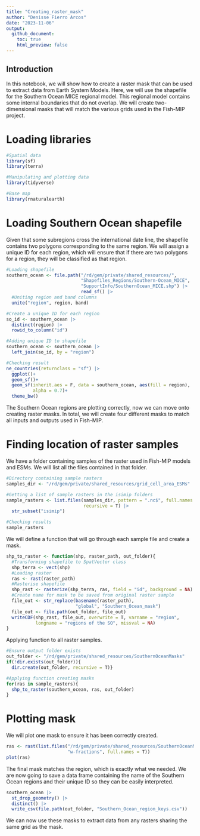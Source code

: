 ```yaml
---
title: "Creating_raster_mask"
author: "Denisse Fierro Arcos"
date: "2023-11-06"
output:
  github_document:
    toc: true
    html_preview: false
---
```


## Introduction

In this notebook, we will show how to create a raster mask that can be used to extract data from Earth System Models. Here, we will use the shapefile for the Southern Ocean MICE regional model. This regional model contains some internal boundaries that do not overlap. We will create two-dimensional masks that will match the various grids used in the Fish-MIP project.  
  
# Loading libraries
  
```r
#Spatial data
library(sf)
library(terra)

#Manipulating and plotting data
library(tidyverse)

#Base map
library(rnaturalearth)
```
  
# Loading Southern Ocean shapefile
Given that some subregions cross the international date line, the shapefile contains two polygons corresponding to the same region. We will assign a unique ID for each region, which will ensure that if there are two polygons for a region, they will be classified as that region.  
  
```r
#Loading shapefile
southern_ocean <- file.path("/rd/gem/private/shared_resources/",
                            "Shapefiles_Regions/Southern-Ocean_MICE",
                            "SupportInfo/SouthernOcean_MICE.shp") |> 
                            read_sf() |> 
  #Uniting region and band columns
  unite("region", region, band)

#Create a unique ID for each region
so_id <- southern_ocean |> 
  distinct(region) |> 
  rowid_to_column("id")

#Adding unique ID to shapefile
southern_ocean <- southern_ocean |> 
  left_join(so_id, by = "region")

#Checking result
ne_countries(returnclass = "sf") |> 
  ggplot()+
  geom_sf()+
  geom_sf(inherit.aes = F, data = southern_ocean, aes(fill = region), 
          alpha = 0.7)+
  theme_bw()
```
  
The Southern Ocean regions are plotting correctly, now we can move onto creating raster masks. In total, we will create four different masks to match all inputs and outputs used in Fish-MIP.  
  
# Finding location of raster samples
We have a folder containing samples of the raster used in Fish-MIP models and ESMs. We will list all the files contained in that folder.    
  
```r
#Directory containing sample rasters
samples_dir <- "/rd/gem/private/shared_resources/grid_cell_area_ESMs"

#Getting a list of sample rasters in the isimip folders
sample_rasters <- list.files(samples_dir, pattern = ".nc$", full.names = T,
                             recursive = T) |> 
  str_subset("isimip")

#Checking results
sample_rasters
```
  
We will define a function that will go through each sample file and create a mask.  
  
```r
shp_to_raster <- function(shp, raster_path, out_folder){
  #Transforming shapefile to SpatVector class
  shp_terra <- vect(shp)
  #Loading raster
  ras <- rast(raster_path)
  #Rasterise shapefile
  shp_rast <- rasterize(shp_terra, ras, field = "id", background = NA)
  #Create name for mask to be saved from original raster sample
  file_out <- str_replace(basename(raster_path), 
                          "global", "Southern_Ocean_mask")
  file_out <- file.path(out_folder, file_out)
  writeCDF(shp_rast, file_out, overwrite = T, varname = "region", 
           longname = "regions of the SO", missval = NA)
}
```
  
Applying function to all raster samples.  
  
```r
#Ensure output folder exists
out_folder <- "/rd/gem/private/shared_resources/SouthernOceanMasks"
if(!dir.exists(out_folder)){
  dir.create(out_folder, recursive = T)}

#Applying function creating masks
for(ras in sample_rasters){
  shp_to_raster(southern_ocean, ras, out_folder)
}
```
  
# Plotting mask
We will plot one mask to ensure it has been correctly created.  
  
```r
ras <- rast(list.files("/rd/gem/private/shared_resources/SouthernOceanMasks/", 
                       "w-fractions", full.names = T))
plot(ras)
```
  
The final mask matches the region, which is exactly what we needed. We are now going to save a data frame containing the name of the Southern Ocean regions and their unique ID so they can be easily interpreted.  
  
```r
southern_ocean |> 
  st_drop_geometry() |> 
  distinct() |> 
  write_csv(file.path(out_folder, "Southern_Ocean_region_keys.csv"))
```
  
We can now use these masks to extract data from any rasters sharing the same grid as the mask.  
  
